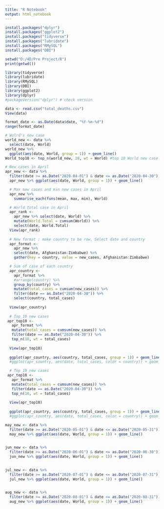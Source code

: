 ```yaml
---
title: "R Notebook"
output: html_notebook
---
```

```r
install.packages("dplyr")
install.packages("ggplot2")
install.packages("tidyverse")
install.packages("lubridate")
install.packages("RMySQL")
install.packages("DBI")
```
```r
setwd("D:/4D/Pre Project/R")
print(getwd())

library(tidyverse)
library(lubridate)
library(RMySQL)
library(DBI)
library(ggplot2)
library(dplyr)
#packageVersion("dplyr") # check version
```
```r
data <- read.csv("total_deaths.csv") 
View(data)

format_date <- as.Date(data$date, "%Y-%m-%d")
range(format_date)

# Wolrd's new case 
world_new <- data %>% 
  select(date, World) 
world_new %>% 
  ggplot(aes(date, World, group = 1)) + geom_line()
World_top10 <- top_n(world_new, 10, wt = World) #top 10 World new case at one day 
```
```r
# New cases in April
apr_new <- data %>%
  filter(date >= as.Date("2020-04-01") & date <= as.Date("2020-04-30")) 
  apr_new %>% ggplot(aes(date, World, group = 1)) + geom_line()

  # Max new cases and min new cases in April 
  apr_new %>%
    summarise_each(funs(mean, max, min), World)

  # World total case in April 
  apr_rank <- 
    apr_new %>% select(date, World) %>%
    mutate(World.Total = cumsum(World)) %>%
    select(date, World.Total)
  View(apr_rank)
  
  # New format : make country to be row, Select date and country
  apr_format <-
    apr_new %>%
    select(date, Afghanistan:Zimbabwe) %>%
    gather(key = country, value = new_cases, Afghanistan:Zimbabwe)
```
```r
  # Sum of case of each country
  apr_country <-
    apr_format %>% 
    #arrange(country) %>%
    group_by(country) %>%
    mutate(total_cases = cumsum(new_cases)) %>%
    filter(date == as.Date("2020-04-30")) %>%
    select(country, total_cases)
  
  View(apr_country)
  
  # Top 10 new cases
 apr_top10 <- 
   apr_format %>% 
   mutate(total_cases = cumsum(new_cases)) %>%
   filter(date == as.Date("2020-04-30")) %>%
   top_n(10, wt = total_cases)
  
  View(apr_top10)
  
  ggplot(apr_country, aes(country, total_cases, group = 1)) + geom_line()
  #ggplot(apr_country, aes(date, total_cases, color = country)) + geom_line()

```
```r
  # Top 10 new cases
 apr_top10 <- 
   apr_format %>% 
   mutate(total_cases = cumsum(new_cases)) %>%
   filter(date == as.Date("2020-04-30")) %>%
   top_n(10, wt = total_cases)
  
  View(apr_top10)
  
  ggplot(apr_country, aes(country, total_cases, group = 1)) + geom_line()
  #ggplot(apr_country, aes(date, total_cases, color = country)) + geom_line()

```
```r
may_new <- data %>%
  filter(date >= as.Date("2020-05-01") & date <= as.Date("2020-05-31"))
  may_new %>% ggplot(aes(date, World, group = 1)) + geom_line()

  
jun_new <- data %>%
  filter(date >= as.Date("2020-06-01") & date <= as.Date("2020-06-30"))
  jun_new %>% ggplot(aes(date, World, group = 1)) + geom_line()

  
jul_new <- data %>%
  filter(date >= as.Date("2020-07-01") & date <= as.Date("2020-07-31"))
  jul_new %>% ggplot(aes(date, World, group = 1)) + geom_line()

  
aug_new <- data %>%
  filter(date >= as.Date("2020-08-01") & date <= as.Date("2020-08-31"))
  aug_new %>% ggplot(aes(date, World, group = 1)) + geom_line()

```
